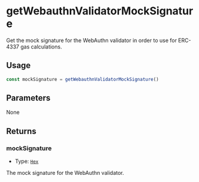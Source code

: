 # getWebauthnValidatorMockSignature

Get the mock signature for the WebAuthn validator in order to use for ERC-4337 gas calculations.

## Usage

```typescript copy
const mockSignature = getWebauthnValidatorMockSignature()
```

## Parameters

None

## Returns

### mockSignature

- Type: [`Hex`](https://viem.sh/docs/glossary/types#hex)

The mock signature for the WebAuthn validator.
